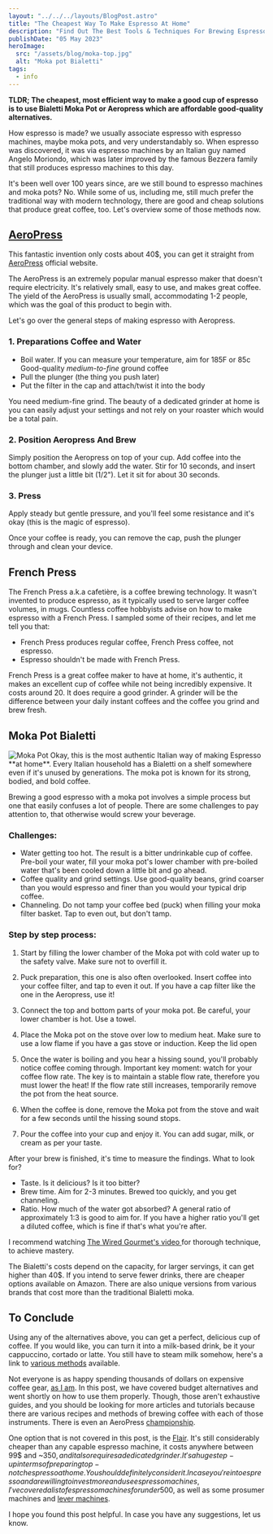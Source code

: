 ```yaml
---
layout: "../../../layouts/BlogPost.astro"
title: "The Cheapest Way To Make Espresso At Home"
description: "Find Out The Best Tools & Techniques For Brewing Espresso At Home Without Breaking The Bank"
publishDate: "05 May 2023"
heroImage:
  src: "/assets/blog/moka-top.jpg"
  alt: "Moka pot Bialetti"
tags:
  - info
---
```



**TLDR; The cheapest, most efficient way to make a good cup of espresso is to use Bialetti Moka Pot or Aeropress which are affordable good-quality alternatives.**

How espresso is made? we usually associate espresso with espresso machines, maybe moka pots, and very understandably so.
When espresso was discovered, it was via espresso machines by an Italian guy named Angelo Moriondo, 
which was later improved by the famous Bezzera family that still produces espresso machines to this day.

It's been well over 100 years since, are we still bound to espresso machines and moka pots? No. While some of us, including me, still
much prefer the traditional way with modern technology, there are good and cheap solutions that produce great coffee, too. 
Let's overview some of those methods now.

## [AeroPress](../what-is-the-best-espresso-maker-for-home-use/#aeropress)
This fantastic invention only costs about 40$, you can get it straight from [AeroPress](https://aeropress.com) official website.

The AeroPress is an extremely popular manual espresso maker that doesn't require electricity. It's relatively small, easy to use, and makes great coffee.
The yield of the AeroPress is usually small, accommodating 1-2 people, which was the goal of this product to begin with. 

Let's go over the general steps of making espresso with Aeropress.
### 1. Preparations Coffee and Water
- Boil water. If you can measure your temperature, aim for 185F or 85c Good-quality *medium-to-fine* ground coffee
- Pull the plunger (the thing you push later)
- Put the filter in the cap and attach/twist it into the body

<Note content="The catch is here. It's recommended you purchase a hand-grinder. Buying quality whole beans and grinding before brewing your coffee will give the best results" />

You need medium-fine grind. The beauty of a dedicated grinder at home is you can easily adjust your settings and not rely on your roaster which would be 
a total pain.

### 2. Position Aeropress And Brew

Simply position the Aeropress on top of your cup. 
Add coffee into the bottom chamber, and slowly add the water. Stir for 10 seconds, and insert the plunger just a little bit (1/2").
Let it sit for about 30 seconds.


### 3. Press
Apply steady but gentle pressure, and you'll feel some resistance and it's okay (this is the magic of espresso). 

<Note content="If you feel no resistance, your coffee is too coarse. grind finer! If it's too resisting, coffee is too fine, grind a little bit coarser" />

Once your coffee is ready, you can remove the cap, push the plunger through and clean your device.

## French Press

The French Press a.k.a cafetière, is a coffee brewing technology. It wasn't invented to produce espresso, as it typically used to serve larger coffee volumes, in mugs.
Countless coffee hobbyists advise on how to make espresso with a French Press. I sampled some of their recipes, and let me tell you that:
- French Press produces regular coffee, French Press coffee, not espresso.
- Espresso shouldn't be made with French Press.

French Press is a great coffee maker to have at home, it's authentic, it makes an excellent cup of coffee while not being incredibly expensive. It costs around 20. It 
does require a good grinder. A grinder will be the difference between your daily instant coffees and the coffee you grind and brew fresh.

## Moka Pot Bialetti
<img class="product-image" src="https://cdn.buttercms.com/cgwe2DRK6qjSIDR65lfg" alt="Moka Pot" />
Okay, this is the most authentic Italian way of making Espresso **at home**. Every Italian household has a Bialetti on a shelf somewhere even if it's unused by generations.
The moka pot is known for its strong, bodied, and bold coffee. 

Brewing a good espresso with a moka pot involves a simple process but one that easily confuses a lot of people. There are some challenges to pay attention to, that otherwise would screw your beverage.

### Challenges: 
- Water getting too hot. The result is a bitter undrinkable cup of coffee. Pre-boil your water, fill your moka pot's lower chamber
with pre-boiled water that's been cooled down a little bit and go ahead.
- Coffee quality and grind settings. Use good-quality beans, grind coarser than you would espresso and finer than you would your typical drip coffee.
- Channeling. Do not tamp your coffee bed (puck) when filling your moka filter basket. Tap to even out, but don't tamp.

<Note content="Keep an eye on the flow rate and adjust the position of your Moka pot accordingly" />

### Step by step process:
1. Start by filling the lower chamber of the Moka pot with cold water up to the safety valve. Make sure not to overfill it.

2. Puck preparation, this one is also often overlooked.
Insert coffee into your coffee filter, and tap to even it out. If you have a cap filter like the one in the Aeropress, use it!

3. Connect the top and bottom parts of your moka pot. Be careful, your lower chamber is hot. Use a towel.

4. Place the Moka pot on the stove over low to medium heat. Make sure to use a low flame if you have a gas stove or induction. Keep the lid open

5. Once the water is boiling and you hear a hissing sound, you'll probably notice coffee coming through. Important key moment: watch for your coffee flow rate.
The key is to maintain a stable flow rate, therefore you must lower the heat! If the flow rate still increases, temporarily remove the pot from the heat source.

6. When the coffee is done, remove the Moka pot from the stove and wait for a few seconds until the hissing sound stops.

7. Pour the coffee into your cup and enjoy it. You can add sugar, milk, or cream as per your taste.

After your brew is finished, it's time to measure the findings. What to look for?
- Taste. Is it delicious? Is it too bitter?
- Brew time. Aim for 2-3 minutes. Brewed too quickly, and you get channeling.
- Ratio. How much of the water got absorbed? A general ratio of approximately 1:3 is good to aim for. If you have a higher ratio you'll get a diluted coffee, which is fine if that's what you're after.

I recommend watching [ The Wired Gourmet's video ](https://www.youtube.com/watch?v=u-PeYeiqPLU&ab_channel=TheWiredGourmet) for thorough technique, to achieve 
mastery.

The Bialetti's costs depend on the capacity, for larger servings, it can get higher than 40$. If you intend to serve fewer drinks, there are cheaper options available on Amazon.
There are also unique versions from various brands that cost more than the traditional Bialetti moka.

## To Conclude

Using any of the alternatives above, you can get a perfect, delicious cup of coffee. If you would like, you can turn it into a milk-based drink, be it your cappuccino, cortado or latte.
You still have to steam milk somehow, here's a link to [various methods](https://majestycoffee.com/pages/how-to-froth-milk-without-an-espresso-machine) available.

Not everyone is as happy spending thousands of dollars on expensive coffee gear, [as I am](/posts/lever-experience). 
In this post, we have covered budget alternatives and went shortly on how to use them properly. Though, those aren't 
exhaustive guides, and you should be looking for more articles and tutorials because there are various recipes and methods of 
brewing coffee with each of those instruments. There is even an AeroPress [championship](https://worldaeropresschampionship.com/).

One option that is not covered in this post, is the [Flair](/posts/what-is-the-best-espresso-maker-for-home-use/#flair). It's still considerably cheaper than any capable espresso machine,
it costs anywhere between 99$ and ~350$, and it also requires a dedicated grinder. It's a huge step-up in terms of preparing top-notch espresso at home.
You should definitely consider it. In case you're into espresso and are willing to invest more and use espresso machines, I've covered a list of espresso machines for under 500$, as well as some prosumer machines and [lever machines](/posts/best-lever-espresso-machine).

I hope you found this post helpful. In case you have any suggestions, let us know.

